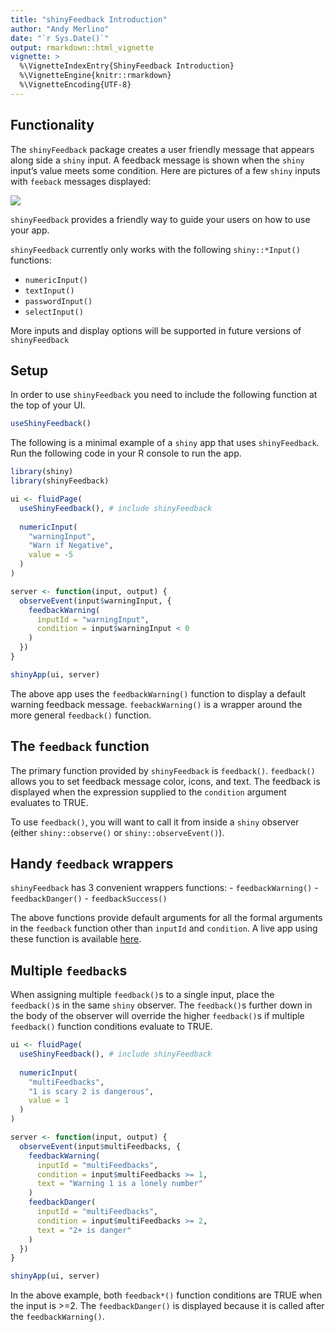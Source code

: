 ```yaml
---
title: "shinyFeedback Introduction"
author: "Andy Merlino"
date: "`r Sys.Date()`"
output: rmarkdown::html_vignette
vignette: >
  %\VignetteIndexEntry{ShinyFeedback Introduction}
  %\VignetteEngine{knitr::rmarkdown}
  %\VignetteEncoding{UTF-8}
---
```


## Functionality

The `shinyFeedback` package creates a user friendly message that appears along side a `shiny` input.  A feedback message is shown when the `shiny` input's value meets some condition.  Here are pictures of a few `shiny` inputs with `feeback` messages displayed:

![](feedback-screenshot.png)

`shinyFeedback` provides a friendly way to guide your users on how to use your app.

`shinyFeedback` currently only works with the following `shiny::*Input()` functions:

- `numericInput()`
- `textInput()`
- `passwordInput()`
- `selectInput()`

More inputs and display options will be supported in future versions of `shinyFeedback`

## Setup

In order to use `shinyFeedback` you need to include the following function at the top of your UI.

```r
useShinyFeedback()
```

The following is a minimal example of a `shiny` app that uses `shinyFeedback`.  Run the following code in your R console to run the app.

```r
library(shiny)
library(shinyFeedback)

ui <- fluidPage(
  useShinyFeedback(), # include shinyFeedback
  
  numericInput(
    "warningInput",
    "Warn if Negative",
    value = -5
  )
)

server <- function(input, output) {
  observeEvent(input$warningInput, {
    feedbackWarning(
      inputId = "warningInput",
      condition = input$warningInput < 0
    )
  })
}

shinyApp(ui, server)
```

The above app uses the `feedbackWarning()` function to display a default warning feedback message.  `feebackWarning()` is a wrapper around the more general `feedback()` function.

## The `feedback` function

The primary function provided by `shinyFeedback` is `feedback()`. `feedback()` allows you to set feedback message color, icons, and text.  The feedback is displayed when the expression supplied to the `condition` argument evaluates to TRUE.

To use `feedback()`, you will want to call it from inside a `shiny` observer (either `shiny::observe()` or `shiny::observeEvent()`).

## Handy `feedback` wrappers

`shinyFeedback` has 3 convenient wrappers functions:
- `feedbackWarning()`
- `feedbackDanger()`
- `feedbackSuccess()`

The above functions provide default arguments for all the formal arguments in the `feedback` function other than `inputId` and `condition`.  A live app using these function is available [here](https://merlinoa.shinyapps.io/shinyfeedbackapp/).

## Multiple `feedback`s

When assigning multiple `feedback()`s to a single input, place the `feedback()`s in the same `shiny` observer.  The `feedback()`s further down in the body of the observer will override the higher `feedback()`s if multiple `feedback()` function conditions evaluate to TRUE.

```r
ui <- fluidPage(
  useShinyFeedback(), # include shinyFeedback
  
  numericInput(
    "multiFeedbacks",
    "1 is scary 2 is dangerous", 
    value = 1
  )
)

server <- function(input, output) {
  observeEvent(input$multiFeedbacks, {
    feedbackWarning(
      inputId = "multiFeedbacks",
      condition = input$multiFeedbacks >= 1,
      text = "Warning 1 is a lonely number"
    )
    feedbackDanger(
      inputId = "multiFeedbacks",
      condition = input$multiFeedbacks >= 2,
      text = "2+ is danger"
    )
  })
}

shinyApp(ui, server)
```

In the above example, both `feedback*()` function conditions are TRUE when the input is >=2.  The `feedbackDanger()` is displayed because it is called after the `feedbackWarning()`.
